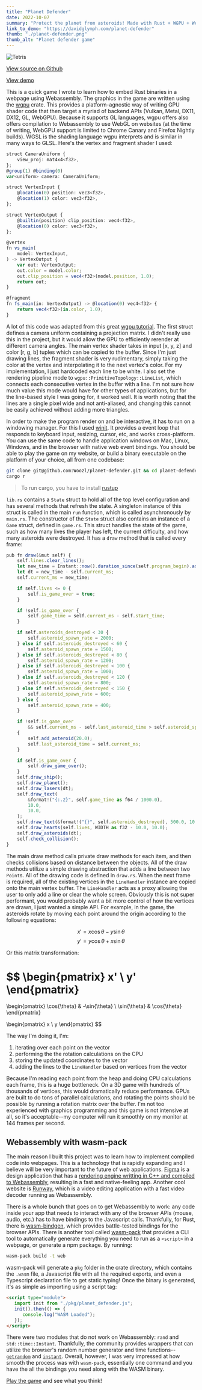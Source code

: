 ```yaml
---
title: "Planet Defender"
date: 2022-10-07
summary: "Protect the planet from asteroids! Made with Rust + WGPU + Webassembly"
link_to_demo: "https://davidglymph.com/planet-defender"
thumb: "./planet-defender.png"
thumb_alt: "Planet defender game"
---
```


![Tetris](planet-defender.png)

[View source on Github](https://github.com/Woozl/planet-defender)

[View demo](https://davidglymph.com/planet-defender)

This is a quick game I wrote to learn how to embed Rust binaries in a webpage using Webassembly. The graphics in the game are written using the [wgpu](https://crates.io/crates/wgpu) crate. This provides a platform-agnostic way of writing GPU shader code that then target a myriad of backend APIs (Vulkan, Metal, DX11, DX12, GL, WebGPU). Because it supports GL languages, wgpu offers also offers compilation to Webassembly to use WebGL on websites (at the time of writing, WebGPU support is limited to Chrome Canary and Firefox Nightly builds). WGSL is the shading language wgpu interprets and is similar in many ways to GLSL. Here's the vertex and fragment shader I used:

```ts
struct CameraUniform {
    view_proj: mat4x4<f32>,
};
@group(1) @binding(0)
var<uniform> camera: CameraUniform;

struct VertexInput {
    @location(0) position: vec3<f32>,
    @location(1) color: vec3<f32>,
};

struct VertexOutput {
    @builtin(position) clip_position: vec4<f32>,
    @location(0) color: vec3<f32>,
};

@vertex
fn vs_main(
    model: VertexInput,
) -> VertexOutput {
    var out: VertexOutput;
    out.color = model.color;
    out.clip_position = vec4<f32>(model.position, 1.0);
    return out;
}

@fragment
fn fs_main(in: VertexOutput) -> @location(0) vec4<f32> {
    return vec4<f32>(in.color, 1.0);
}
```

A lot of this code was adapted from this great [wgpu tutorial](https://sotrh.github.io/learn-wgpu/). The first struct defines a camera uniform containing a projection matrix. I didn't really use this in the project, but it would allow the GPU to efficiently rerender at different camera angles. The main vertex shader takes in input [x, y, z] and color [r, g, b] tuples which can be copied to the buffer. Since I'm just drawing lines, the fragment shader is very rudimentary, simply taking the color at the vertex and interpolating it to the next vertex's color. For my implementation, I just hardcoded each line to be white. I also set the rendering pipeline mode to `wgpu::PrimitiveTopology::LineList`, which connects each consecutive vertex in the buffer with a line. I'm not sure how much value this mode would have for other types of applications, but for the line-based style I was going for, it worked well. It is worth noting that the lines are a single pixel wide and not anti-aliased, and changing this cannot be easily achieved without adding more triangles.

In order to make the program render on and be interactive, it has to run on a windowing manager. For this I used [winit](https://crates.io/crates/winit). It provides a event loop that responds to keyboard input, resizing, cursor, etc, and works cross-platform. You can use the same code to handle application windows on Mac, Linux, Windows, and in the browser with native web event bindings. You should be able to play the game on my website, or build a binary executable on the platform of your choice, all from one codebase:

```bash
git clone git@github.com:Woozl/planet-defender.git && cd planet-defender
cargo r
```
> To run cargo, you have to install [rustup](https://www.rust-lang.org/tools/install)

`lib.rs` contains a `State` struct to hold all of the top level configuration and has several methods that refresh the state. A singleton instance of this struct is called in the main `run` function, which is called asynchronously by `main.rs`. The constructor of the `State` struct also contains an instance of a `Game` struct, defined in `game.rs`. This struct handles the state of the game, such as how many lives the player has left, the current difficulty, and how many asteroids were destroyed. It has a `draw` method that is called every frame: 

```ts
pub fn draw(&mut self) {
    self.lines.clear_lines();
    let new_time = Instant::now().duration_since(self.program_begin).as_millis();
    let dt = new_time - self.current_ms;
    self.current_ms = new_time;

    if self.lives <= 0 {
        self.is_game_over = true;
    }

    if !self.is_game_over {
        self.game_time = self.current_ms - self.start_time;
    }

    if self.asteroids_destroyed < 30 {
        self.asteroid_spawn_rate = 2000;
    } else if self.asteroids_destroyed < 60 {
        self.asteroid_spawn_rate = 1500;
    } else if self.asteroids_destroyed < 80 {
        self.asteroid_spawn_rate = 1200;
    } else if self.asteroids_destroyed < 100 {
        self.asteroid_spawn_rate = 1000;
    } else if self.asteroids_destroyed < 120 {
        self.asteroid_spawn_rate = 800;
    } else if self.asteroids_destroyed < 150 {
        self.asteroid_spawn_rate = 600;
    } else {
        self.asteroid_spawn_rate = 400;
    }

    if !self.is_game_over
        && self.current_ms - self.last_asteroid_time > self.asteroid_spawn_rate
    {
        self.add_asteroid(20.0);
        self.last_asteroid_time = self.current_ms;
    }

    if self.is_game_over {
        self.draw_game_over();
    }
    self.draw_ship();
    self.draw_planet();
    self.draw_lasers(dt);
    self.draw_text(
        &format!("{:.2}", self.game_time as f64 / 1000.0),
        10.0,
        10.0,
    );
    self.draw_text(&format!("{}", self.asteroids_destroyed), 500.0, 10.0);
    self.draw_hearts(self.lives, WIDTH as f32 - 10.0, 10.0);
    self.draw_asteroids(dt);
    self.check_collision();
}
```

The main draw method calls private draw methods for each item, and then checks collisions based on distance between the objects. All of the draw methods utilize a simple drawing abstraction that adds a line between two `Point`s. All of the drawing code is defined in `draw.rs`. When the next frame is required, all of the existing vertices in the `LineHandler` instance are copied onto the main vertex buffer. The `LineHandler` acts as a proxy allowing the user to only add a line or clear the whole screen. Obviously this is not super performant, you would probably want a bit more control of how the vertices are drawn, I just wanted a simple API. For example, in the game, the asteroids rotate by moving each point around the origin according to the following equations:

$$
x' = x\cos{\theta} - y\sin{\theta}
$$
$$
y' = y\cos{\theta} + x\sin{\theta}
$$

Or this matrix transformation:

$$
\begin{pmatrix}
x' \\ y'
\end{pmatrix}
=
\begin{pmatrix}
\cos{\theta} & -\sin{\theta} \\
\sin{\theta} & \cos{\theta}
\end{pmatrix}

\begin{pmatrix}
x \\ y
\end{pmatrix}
$$

The way I'm doing it, I'm:
1. iterating over each point on the vector
2. performing the the rotation calculations on the CPU
3. storing the updated coordinates to the vector
4. adding the lines to the `LineHandler` based on vertices from the vector

Because I'm reading each point from the heap and doing CPU calculations each frame, this is a huge bottleneck. On a 3D game with hundreds of thousands of vertices, this would dramatically reduce performance. GPUs are built to do tons of parallel calculations, and rotating the points should be possible by running a rotation matrix over the buffer. I'm not too experienced with graphics programming and this game is not intensive at all, so it's acceptable--my computer will run it smoothly on my monitor at 144 frames per second. 

## Webassembly with wasm-pack

The main reason I built this project was to learn how to implement compiled code into webpages. This is a technology that is rapidly expanding and I believe will be very important to the future of web applications. [Figma](https://www.figma.com/) is a design application that has a [rendering engine writting in C++ and compiled to Webassembly](https://www.figma.com/blog/webassembly-cut-figmas-load-time-by-3x/), resulting in a fast and native-feeling app. Another cool website is [Runway](https://runwayml.com), which is a video editing application with a fast video decoder running as Webassembly. 

There is a whole bunch that goes on to get Webassembly to work: any code inside your app that needs to interact with any of the browser APIs (mouse, audio, etc.) has to have bindings to the Javascript calls. Thankfully, for Rust, there is [wasm-bindgen](https://github.com/rustwasm/wasm-bindgen), which provides battle-tested bindings for the browser APIs. There is another tool called [wasm-pack](https://github.com/rustwasm/wasm-pack) that provides a CLI tool to automatically generate everything you need to run as a `<script>` in a webpage, or generate a npm package. By running:

```bash
wasm-pack build -t web
```

wasm-pack will generate a `pkg` folder in the crate directory, which contains the `.wasm` file, a Javascript file with all the required exports, and even a Typescript declaration file to get static typing! Once the binary is generated, it's as simple as importing using a script tag:

```html
<script type="module">
   import init from "./pkg/planet_defender.js";
   init().then(() => {
      console.log("WASM Loaded");
   });
</script>
```

There were two modules that do not work on Webassembly: `rand` and `std::time::Instant`. Thankfully, the community provides wrappers that can utilize the browser's random number generator and time functions--[`getrandom`](https://crates.io/crates/getrandom) and [`instant`](https://crates.io/crates/instant). Overall, however, I was very impressed at how smooth the process was with `wasm-pack`, essentially one command and you have the all the bindings you need along with the WASM binary.

[Play the game](https://davidglymph.com/planet-defender) and see what you think!